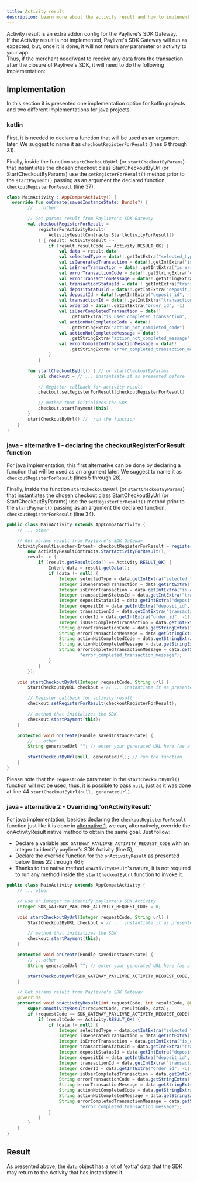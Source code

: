 ```yaml
---
title: Activity result
description: Learn more about the activity result and how to implement it.
---
```



Activity result is an extra addon config for the Paylivre's SDK Gateway. <br/>
If the Activity result is not implemented, Paylivre's SDK Gateway will run as expected, but, once it is done, it will not return any parameter or activity to your app.<br />
Thus, if the merchant need/want to receive any data from the transaction after the closure of Paylivre's SDK, it will need
to do the following implementation:

## Implementation

In this section it is presented one implementation option for kotlin projects and two different implementations for java projects.

### kotlin

First, it is needed to declare a function that will be used as an argument later. We suggest to name it as `checkoutRegisterForResult` (lines 6 through 31).

Finally, inside the function `startCheckoutByUrl` (or `startCheckoutByParams`) that instantiates the chosen checkout class <Link to="/android/start-checkout-by-url">StartCheckoutByUrl</Link>
(or <Link to="/android/start-checkout-by-params">StartCheckoutByParams</Link>)
use the `setRegisterForResult()` method prior to the `startPayment()` passing as an argument the declared function, `checkoutRegisterForResult` (line 37).

```kotlin title=./java/MainActivity.kt lineNumbers=true highlight={6-31,37}
class MainActivity : AppCompatActivity() {
  override fun onCreate(savedInstanceState: Bundle?) {
        // ...other

        // Get params result from Paylivre's SDK Gateway
        val checkoutRegisterForResult =
            registerForActivityResult(
                ActivityResultContracts.StartActivityForResult()
            ) { result: ActivityResult ->
                if (result.resultCode == Activity.RESULT_OK) {
                    val data = result.data
                    val selectedType = data!!.getIntExtra("selected_type", -1)
                    val isGeneratedTransaction = data!!.getIntExtra("is_generated_transaction", -1)
                    val isErrorTransaction = data!!.getIntExtra("is_error_transaction", -1)
                    val errorTransactionCode = data!!.getStringExtra("error_transaction_code")
                    val errorTransactionMessage = data!!.getStringExtra("error_transaction_message")
                    val transactionStatusId = data!!.getIntExtra("transaction_status_id", -1)
                    val depositStatusId = data!!.getIntExtra("deposit_status_id", -1)
                    val depositId = data!!.getIntExtra("deposit_id", -1)
                    val transactionId = data!!.getIntExtra("transaction_id", -1)
                    val orderId = data!!.getIntExtra("order_id", -1)
                    val isUserCompletedTransaction = data!!
                        .getIntExtra("is_user_completed_transaction", -1)
                    val actionNotCompletedCode = data!!
                        .getStringExtra("action_not_completed_code")
                    val actionNotCompletedMessage = data!!
                        .getStringExtra("action_not_completed_message")
                    val errorCompletedTransactionMessage = data!!
                        .getStringExtra("error_completed_transaction_message")
                }
            }

        fun startCheckoutByUrl() { // or startCheckoutByParams
            val checkout = // ... instantiate it as presented before

            // Register callback for activity result
            checkout.setRegisterForResult(checkoutRegisterForResult)

            // method that initializes the SDK
            checkout.startPayment(this)
        }
        startCheckoutByUrl() //  run the function
    }
}
```

### java - alternative 1 - declaring the checkoutRegisterForResult function

For java implementation, this first alternative can be done by declaring a function that will be used as an argument later. We suggest to name it as `checkoutRegisterForResult` (lines 5 through 28).

Finally, inside the function `startCheckoutByUrl` (or `startCheckoutByParams`) that instantiates the chosen checkout class <Link to="/android/start-checkout-by-url">StartCheckoutByUrl</Link>
(or <Link to="/android/start-checkout-by-params">StartCheckoutByParams</Link>)
use the `setRegisterForResult()` method prior to the `startPayment()` passing as an argument the declared function, `checkoutRegisterForResult` (line 34).

```java title=./java/MainActivity.java lineNumbers=true  highlight={5-28,34}
public class MainActivity extends AppCompatActivity {
    // ... other

    // Get params result from Paylivre's SDK Gateway
    ActivityResultLauncher<Intent> checkoutRegisterForResult = registerForActivityResult(
        new ActivityResultContracts.StartActivityForResult(),
        result -> {
            if (result.getResultCode() == Activity.RESULT_OK) {
                Intent data = result.getData();
                if (data != null) {
                    Integer selectedType = data.getIntExtra("selected_type", -1);
                    Integer isGeneratedTransaction = data.getIntExtra("is_generated_transaction", -1);
                    Integer isErrorTransaction = data.getIntExtra("is_error_transaction", -1);
                    Integer transactionStatusId = data.getIntExtra("transaction_status_id", -1);
                    Integer depositStatusId = data.getIntExtra("deposit_status_id", -1);
                    Integer depositId = data.getIntExtra("deposit_id", -1);
                    Integer transactionId = data.getIntExtra("transaction_id", -1);
                    Integer orderId = data.getIntExtra("order_id", -1);
                    Integer isUserCompletedTransaction = data.getIntExtra("is_user_completed_transaction", -1);
                    String errorTransactionCode = data.getStringExtra("error_transaction_code");
                    String errorTransactionMessage = data.getStringExtra("error_transaction_message");
                    String actionNotCompletedCode = data.getStringExtra("action_not_completed_code");
                    String actionNotCompletedMessage = data.getStringExtra("action_not_completed_message");
                    String errorCompletedTransactionMessage = data.getStringExtra(
                            "error_completed_transaction_message");
                }
            }
        });

    void startCheckoutByUrl(Integer requestCode, String url) {
        StartCheckoutByURL checkout = // ... instantiate it as presented before

        // Register callback for activity result
        checkout.setRegisterForResult(checkoutRegisterForResult);

        // method that initializes the SDK
        checkout.startPayment(this);
    }

    protected void onCreate(Bundle savedInstanceState) {
        // ...other
        String generatedUrl ""; // enter your generated URL here (as a string)

        startCheckoutByUrl(null, generatedUrl); // run the function
    }
}
```

Please note that the `requestCode` parameter in the `startCheckoutByUrl()` function will not be used, thus, it is possible to pass `null`, just as it was done at line 44 `startCheckoutByUrl(null, generatedUrl)`.

### java - alternative 2 - Overriding 'onActivityResult'

For java implementation, besides declaring the `checkoutRegisterForResult` function just like it is done in [alternative 1](#java---alternative-1---declaring-the-checkoutregisterforresult-function), we can, alternatively, override the onActivityResult native method to obtain the same goal. Just follow:<br />

- Declare a variable `SDK_GATEWAY_PAYLIVRE_ACTIVITY_REQUEST_CODE` with an integer to identify paylivre's SDK Activity (line 5);
- Declare the override function for the `onActivityResult` as presented below (lines 22 through 46);
- Thanks to the native method `onActivityResult`'s nature, it is not required to run any method inside the `startCheckoutByUrl` function to invoke it.

```java title=./java/MainActivity.java lineNumbers=true highlight={5,22-46}
public class MainActivity extends AppCompatActivity {
    // ... other

    // use an integer to identify paylivre's SDK Activity
    Integer SDK_GATEWAY_PAYLIVRE_ACTIVITY_REQUEST_CODE = 0;

    void startCheckoutByUrl(Integer requestCode, String url) {
        StartCheckoutByURL checkout = // ... instantiate it as presented before

        // method that initializes the SDK
        checkout.startPayment(this);
    }

    protected void onCreate(Bundle savedInstanceState) {
        // ...other
        String generatedUrl ""; // enter your generated URL here (as a string)

        startCheckoutByUrl(SDK_GATEWAY_PAYLIVRE_ACTIVITY_REQUEST_CODE, generatedUrl); // run the function
    }

    // Get params result from Paylivre's SDK Gateway
    @Override
    protected void onActivityResult(int requestCode, int resultCode, @Nullable Intent data) {
        super.onActivityResult(requestCode, resultCode, data);
        if (requestCode == SDK_GATEWAY_PAYLIVRE_ACTIVITY_REQUEST_CODE) {
            if (resultCode == Activity.RESULT_OK) {
                if (data != null) {
                    Integer selectedType = data.getIntExtra("selected_type", -1);
                    Integer isGeneratedTransaction = data.getIntExtra("is_generated_transaction", -1);
                    Integer isErrorTransaction = data.getIntExtra("is_error_transaction", -1);
                    Integer transactionStatusId = data.getIntExtra("transaction_status_id", -1);
                    Integer depositStatusId = data.getIntExtra("deposit_status_id", -1);
                    Integer depositId = data.getIntExtra("deposit_id", -1);
                    Integer transactionId = data.getIntExtra("transaction_id", -1);
                    Integer orderId = data.getIntExtra("order_id", -1);
                    Integer isUserCompletedTransaction = data.getIntExtra("is_user_completed_transaction", -1);
                    String errorTransactionCode = data.getStringExtra("error_transaction_code");
                    String errorTransactionMessage = data.getStringExtra("error_transaction_message");
                    String actionNotCompletedCode = data.getStringExtra("action_not_completed_code");
                    String actionNotCompletedMessage = data.getStringExtra("action_not_completed_message");
                    String errorCompletedTransactionMessage = data.getStringExtra(
                            "error_completed_transaction_message");
                }
            }
        }
    }
}
```

## Result

As presented above, the `data` object has a lot of 'extra' data that the SDK may return to the Activity that has instantiated it.
